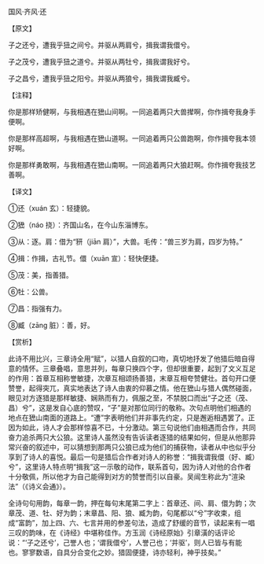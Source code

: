 

国风·齐风·还

【原文】

子之还兮，遭我乎狃之间兮。并驱从两肩兮，揖我谓我儇兮。

子之茂兮，遭我乎狃之道兮。并驱从两牡兮，揖我谓我好兮。

子之昌兮，遭我乎狃之阳兮。并驱从两狼兮，揖我谓我臧兮。

【注释】

你是那样矫健啊，与我相遇在峱山间啊。一同追着两只大兽撵啊，你作揖夸我身手便啊。

你是那样高超啊，与我相遇在峱山道啊。一同追着两只公兽跑啊，你作揖夸我本领好啊。

你是那样勇敢啊，与我相遇在峱山南啊。一同追着两只大狼赶啊。你作揖夸我技艺善啊。

【译文】

①还（xuán 玄）：轻捷貌。

②峱（náo 挠）：齐国山名，在今山东淄博东。

③从：逐。肩：借为“豜（jiān 肩）”，大兽。毛传：“兽三岁为肩，四岁为特。”

④揖：作揖，古礼节。儇（xuān 宣）：轻快便捷。

⑤茂：美，指善猎。

⑥牡：公兽。

⑦昌：指强有力。

⑧臧（zāng 脏）：善，好。

【赏析】

此诗不用比兴，三章诗全用“赋”，以猎人自叙的口吻，真切地抒发了他猎后暗自得意的情怀。三章叠唱，意思并列，每章只换四个字，但却很重要，起到了文义互足的作用：首章互相称誉敏捷，次章互相颂扬善猎，末章互相夸赞健壮。首句开口便赞誉，起得突兀，真实地表达了诗人由衷的仰慕之情。他在峱山与猎人偶然碰面，眼见对方逐猎是那样敏捷、娴熟而有力，佩服之至，不禁脱口而出“子之还（茂、昌）兮”，这是发自心底的赞叹，“子”是对那位同行的敬称。次句点明他们相遇的地点在峱山南面的道路上。“遭”字表明他们并非事先约定，只是邂逅相遇罢了。正因为如此，诗人才会那样惊喜不已，十分激动。第三句说他们由相遇而合作，共同奋力追杀两只大公狼。这里诗人虽然没有告诉读者逐猎的结果如何，但是从他那异常兴奋的叙述中，可以猜想到那两只公狼已成为他们的捕获物，读者从中也似乎分享到了诗人的喜悦。最后一句是猎后合作者对诗人的称誉：“揖我谓我儇（好、臧）兮”，这里诗人特点明“揖我”这一示敬的动作，联系首句，因为诗人对他的合作者十分敬佩，所以他才为自己能得到对方的赞誉而引以自豪。吴闿生称此为“渲染法”（《诗义会通》）。

全诗句句用韵，每章一韵，押在每句末尾第二字上：首章还、间、肩、儇为韵；次章茂、道、牡、好为韵；末章昌、阳、狼、臧为韵，句尾都以“兮”字收束，组成“富韵”，加上四、六、七言并用的参差句法，造成了舒缓的音节，读起来有一唱三叹的韵味，在《诗经》中堪称佳作。方玉润《诗经原始》引章潢的话评论说：“‘子之还兮’，己誉人也；‘谓我儇兮’，人誉己也；‘并驱’，则人已皆与有能也。寥寥数语，自具分合变化之妙。猎固便捷，诗亦轻利，神乎技矣。”

